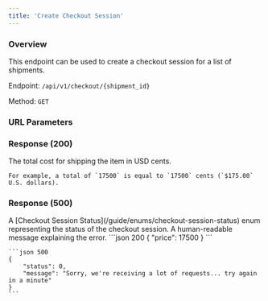 ```yaml
---
title: 'Create Checkout Session'
---
```



### Overview

This endpoint can be used to create a checkout session for a list of shipments.

Endpoint: `/api/v1/checkout/{shipment_id}`

Method: `GET`

### URL Parameters

<ShipmentIdField action="purchase"/>

### Response (200)

<ResponseField name="price" type="integer" required>
    The total cost for shipping the item in USD cents.

    For example, a total of `17500` is equal to `17500` cents (`$175.00` U.S. dollars).
</ResponseField>

### Response (500)

<ResponseField name="status" type="integer" required>
    A [Checkout Session Status](/guide/enums/checkout-session-status) enum representing the status of the checkout session.
</ResponseField>

<ResponseField name="message" type="string" required>
    A human-readable message explaining the error.
</ResponseField>

<ResponseExample>
    ```json 200
    {
        "price": 17500
    }
    ```

    ```json 500
    {
        "status": 0,
        "message": "Sorry, we're receiving a lot of requests... try again in a minute"
    }
    ```
</ResponseExample>

